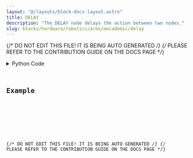 ```yaml
---
layout: "@/layouts/block-docs-layout.astro"
title: DELAY
description: "The DELAY node delays the action between two nodes."
slug: blocks/hardware/robotics/arms/mecademic/delay
---
```


{/* DO NOT EDIT THIS FILE! IT IS BEING AUTO GENERATED */}
{/* PLEASE REFER TO THE CONTRIBUTION GUIDE ON THE DOCS PAGE */}


<PythonDocsDisplay docstring={docstring} />
<details>
<summary>Python Code</summary>



<Code code={pythonCode} lang="py" wrap theme="dracula" />

[Find this Flojoy Block on GitHub](https://github.com/flojoy-ai/blocks/blob/main/blocks/HARDWARE/ROBOTICS/ARMS/MECADEMIC/DELAY/DELAY.py)

</details>

## Example


<GetHelpWidget />


<AppDisplay app={app} blockName="DELAY" client:visible />


<Example />

{/* DO NOT EDIT THIS FILE! IT IS BEING AUTO GENERATED */}
{/* PLEASE REFER TO THE CONTRIBUTION GUIDE ON THE DOCS PAGE */}
